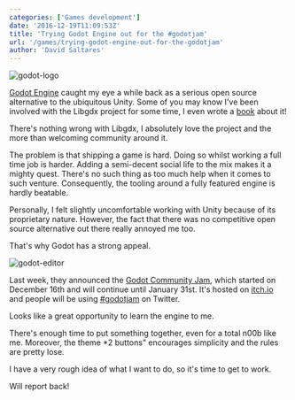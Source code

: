 ```yaml
---
categories: ['Games development']
date: '2016-12-19T11:09:53Z'
title: 'Trying Godot Engine out for the #godotjam'
url: '/games/trying-godot-engine-out-for-the-godotjam'
author: 'David Saltares'
---
```


![godot-logo](/img/godot/godot-logo.webp)

[Godot Engine](https://godotengine.org) caught my eye a while back as a serious
open source alternative to the ubiquitous Unity. Some of you may know I've been
involved with the Libgdx project for some time, I even wrote a
[book](/libgdx-cross-platform-game-development-cookbook) about it!

There's nothing wrong with Libgdx, I absolutely love the project and the
more than welcoming community around it.

The problem is that shipping a game is hard. Doing so whilst working a full
time job is harder. Adding a semi-decent social life to the mix makes it
a mighty quest. There's no such thing as too much help when it comes to
such venture. Consequently, the tooling around a fully featured engine
is hardly beatable.

Personally, I felt slightly uncomfortable working with Unity because of
its proprietary nature. However, the fact that there was no competitive
open source alternative out there really annoyed me too.

That's why Godot has a strong appeal.

![godot-editor](/img/godot/godot-editor.webp)

Last week, they announced the [Godot Community Jam](https://godotengine.org/article/godot-gamejam-dec-2016-jan-2017),
which started on December 16th and will continue until January 31st.
It's hosted on [itch.io](https://itch.io/jam/godotjam122016) and people
will be using [#godotjam](https://twitter.com/hashtag/godotjam?src=hash)
on Twitter.

Looks like a great opportunity to learn the engine to me.

There's enough time to put something together, even for a total n00b
like me. Moreover, the theme \*2 buttons" encourages simplicity and
the rules are pretty lose.

I have a very rough idea of what I want to do, so it's time to get
to work.

Will report back!
